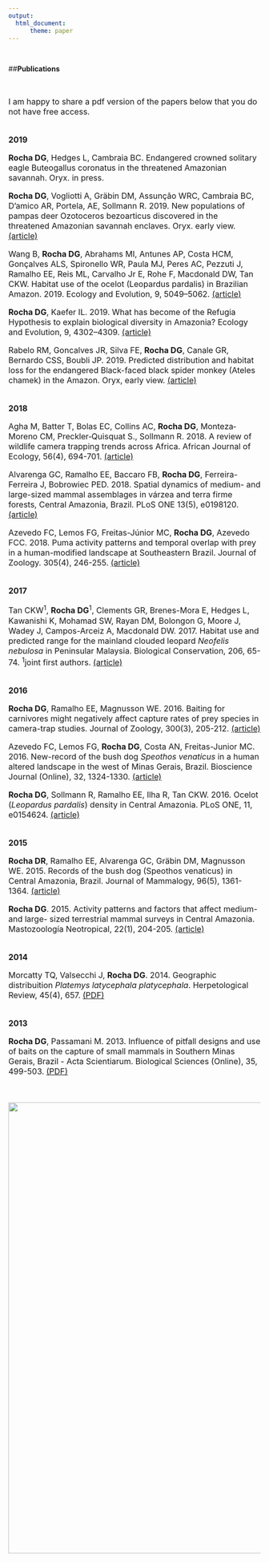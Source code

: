 ```yaml
---
output:
  html_document:
      theme: paper
---
```

<br>

##**Publications**

<br>

<font size="3">

I am happy to share a pdf version of the papers below that you do not have free access.
<br>
<br>

**2019**

**Rocha DG**, Hedges L, Cambraia BC. Endangered crowned solitary eagle Buteogallus coronatus in the threatened Amazonian savannah. Oryx. in press.

**Rocha DG**, Vogliotti A, Gräbin DM, Assunção WRC, Cambraia BC, D’amico AR, Portela, AE, Sollmann R. 2019. New populations of pampas deer Ozotoceros bezoarticus discovered in the threatened Amazonian savannah enclaves. Oryx. early view. [(article)](https://doi.org/10.1017/S0030605318001539)

Wang B, **Rocha DG**, Abrahams MI, Antunes AP, Costa HCM, Gonçalves ALS, Spironello WR, Paula MJ, Peres AC, Pezzuti J, Ramalho EE, Reis ML, Carvalho Jr E, Rohe F, Macdonald DW, Tan CKW. Habitat use of the ocelot (Leopardus pardalis) in Brazilian Amazon. 2019. Ecology and Evolution, 9, 5049–5062. [(article)](https://onlinelibrary.wiley.com/doi/full/10.1002/ece3.5005)  

**Rocha DG**, Kaefer IL. 2019. What has become of the Refugia Hypothesis to explain biological diversity in Amazonia? Ecology and Evolution, 9, 4302–4309. [(article)](https://onlinelibrary.wiley.com/doi/full/10.1002/ece3.5051)  

Rabelo RM, Goncalves JR, Silva FE, **Rocha DG**, Canale GR, Bernardo CSS, Boubli JP. 2019. Predicted distribution and habitat loss for the endangered Black-faced black spider monkey (Ateles chamek) in the Amazon. Oryx, early view. [(article)](https://www.cambridge.org/core/journals/oryx/article/predicted-distribution-and-habitat-loss-for-the-endangered-blackfaced-black-spider-monkey-ateles-chamek-in-the-amazon/92CEC320AC2D822602B47061348E1E2C)

<br>
 **2018**

Agha M, Batter T, Bolas EC, Collins AC, **Rocha DG**, Monteza‐Moreno CM, Preckler‐Quisquat S., Sollmann R. 2018. A review of wildlife camera trapping trends across Africa. African Journal of Ecology, 56(4), 694-701. [(article)](https://onlinelibrary.wiley.com/doi/full/10.1111/aje.12565)

Alvarenga GC, Ramalho EE, Baccaro FB, **Rocha DG**, Ferreira-Ferreira J, Bobrowiec PED. 2018. Spatial dynamics of medium- and large-sized mammal assemblages in várzea and terra firme forests, Central Amazonia, Brazil. PLoS ONE 13(5), e0198120. [(article)](https://journals.plos.org/plosone/article?id=10.1371/journal.pone.0198120)

Azevedo FC, Lemos FG, Freitas-Júnior MC, **Rocha DG**, Azevedo FCC. 2018. Puma activity patterns and temporal overlap with prey in a human-modified landscape at Southeastern Brazil. Journal of Zoology. 305(4), 246-255. [(article)](https://zslpublications.onlinelibrary.wiley.com/doi/full/10.1111/jzo.12558)

<br>
 **2017**

Tan CKW<sup>1</sup>, **Rocha DG**<sup>1</sup>, Clements GR, Brenes-Mora E, Hedges L, Kawanishi K, Mohamad SW, Rayan DM, Bolongon G, Moore J, Wadey J, Campos-Arceiz A, Macdonald DW. 2017. Habitat use and predicted range for the mainland clouded leopard _Neofelis nebulosa_ in Peninsular Malaysia. Biological Conservation, 206, 65-74. <sup>1</sup>joint first authors. [(article)](https://www.sciencedirect.com/science/article/pii/S0006320716305134)

<br>
<left> **2016**

**Rocha DG**, Ramalho EE, Magnusson WE. 2016. Baiting for carnivores might negatively affect capture rates of prey species in camera-trap studies. Journal of Zoology, 300(3), 205-212. [(article)](https://zslpublications.onlinelibrary.wiley.com/doi/full/10.1111/jzo.12372)

Azevedo FC, Lemos FG, **Rocha DG**, Costa AN, Freitas-Junior MC. 2016. New-record of the bush dog _Speothos venaticus_ in a human altered landscape in the west of Minas Gerais, Brazil. Bioscience Journal (Online), 32, 1324-1330. [(article)](http://www.seer.ufu.br/index.php/biosciencejournal/article/view/33302)

**Rocha DG**, Sollmann R, Ramalho EE, Ilha R, Tan CKW. 2016. Ocelot (_Leopardus pardalis_) density in Central Amazonia. PLoS ONE, 11, e0154624. [(article)](https://journals.plos.org/plosone/article?id=10.1371/journal.pone.0154624)

<br>
<left> **2015**

**Rocha DR**, Ramalho EE, Alvarenga GC, Gräbin DM, Magnusson WE. 2015. Records of the bush dog (Speothos venaticus) in Central Amazonia, Brazil. Journal of Mammalogy, 96(5), 1361-1364. [(article)](https://academic.oup.com/jmammal/article/96/6/1361/1176523)

**Rocha DG**. 2015. Activity patterns and factors that affect medium- and large- sized terrestrial mammal surveys in Central Amazonia. Mastozoología Neotropical, 22(1), 204-205. [(article)](https://www.redalyc.org/revista.oa?id=457#)

<br>
<left> **2014**

Morcatty TQ, Valsecchi J, **Rocha DG**. 2014. Geographic distribuition _Platemys latycephala platycephala_. Herpetological Review, 45(4), 657. [(PDF)](https://www.dropbox.com/s/0jsfnoliczl5xv3/HR%20Dec%202014%20ebook.pdf?dl=1)

<br>
<left> **2013**

**Rocha DG**, Passamani M. 2013. Influence of pitfall designs and use of baits on the capture of small mammals in Southern Minas Gerais, Brazil - Acta Scientiarum. Biological Sciences (Online), 35, 499-503. [(PDF)](http://www.redalyc.org/service/redalyc/downloadPdf/1871/187129138006/6)

<br>


<center>![](pics/roxo2.jpg){width=900px}